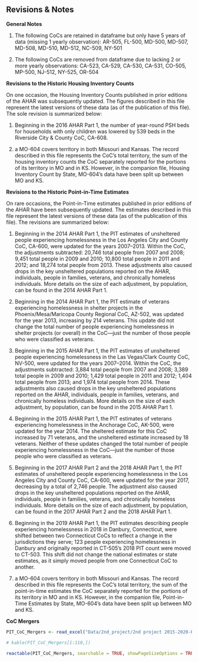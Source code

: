 ## Revisions & Notes {-}

**General Notes**

1. The following CoCs are retained in dataframe but only have 5 years of data (missing 1 yearly observation): AR-505, FL-500, MD-500, MD-507, MD-508, MD-510, MD-512, NC-509, NY-501

2. The following CoCs are removed from dataframe due to lacking 2 or more yearly observations: CA-523, CA-529, CA-530, CA-531, CO-505, MP-500, NJ-512, NY-525, OR-504 


**Revisions to the Historic Housing Inventory Counts**

On one occasion, the Housing Inventory Counts published in prior editions of the AHAR was subsequently updated. The figures described in this file represent the latest versions of these data (as of the publication of this file). The sole revision is summarized below:

1. Beginning in the 2016 AHAR Part 1, the number of year-round PSH beds for households with only children was lowered by 539 beds in the Riverside City & County CoC, CA-608.

2. a MO-604 covers territory in both Missouri and Kansas. The record described in this file represents the CoC's total territory, the sum of the housing inventory counts the CoC separately reported for the portions of its territory in MO and in KS. However, in the companion file, Housing Inventory Count by State, MO-604's data have been split up between MO and KS.

**Revisions to the Historic Point-in-Time Estimates**

On rare occasions, the Point-in-Time estimates published in prior editions of the AHAR have been subsequently updated. The estimates described in this file represent the latest versions of these data (as of the publication of this file). The revisions are summarized below:

1. Beginning in the 2014 AHAR Part 1, the PIT estimates of unsheltered people experiencing homelessness in the Los Angeles City and County CoC, CA-600, were updated for the years 2007–2013. Within the CoC, the adjustments subtracted: 20,746 total people from 2007 and 2008; 9,451 total people in 2009 and 2010; 10,800 total people in 2011 and 2012; and 18,274 total people from 2013. These adjustments also caused drops in the key unsheltered populations reported on the AHAR, individuals, people in families, veterans, and chronically homeless individuals. More details on the size of each adjustment, by population, can be found in the 2014 AHAR Part 1.

2. Beginning in the 2014 AHAR Part 1, the PIT estimate of veterans experiencing homelessness in shelter projects in the Phoenix/Mesa/Maricopa County Regional CoC, AZ-502, was updated for the year 2013, increasing by 214 veterans. This update did not change the total number of people experiencing homelessness in shelter projects (or overall) in the CoC—just the number of those people who were classified as veterans.

3. Beginning in the 2015 AHAR Part 1, the PIT estimates of unsheltered people experiencing homelessness in the Las Vegas/Clark County CoC, NV-500, were updated for the years 2007–2014. Within the CoC, the adjustments subtracted: 3,884 total people from 2007 and 2008; 3,389 total people in 2009 and 2010; 1,429 total people in 2011 and 2012; 1,404 total people from 2013; and 1,974 total people from 2014. These adjustments also caused drops in the key unsheltered populations reported on the AHAR, individuals, people in families, veterans, and chronically homeless individuals. More details on the size of each adjustment, by population, can be found in the 2015 AHAR Part 1.

4. Beginning in the 2015 AHAR Part 1, the PIT estimates of veterans experiencing homelessness in the Anchorage CoC, AK-500, were updated for the year 2014. The sheltered estimate for this CoC increased by 71 veterans, and the unsheltered estimate increased by 18 veterans. Neither of these updates changed the total number of people experiencing homelessness in the CoC—just the number of those people who were classified as veterans.

5. Beginning in the 2017 AHAR Part 2 and the 2018 AHAR Part 1, the PIT estimates of unsheltered people experiencing homelessness in the Los Angeles City and County CoC, CA-600, were updated for the year 2017, decreasing by a total of 2,746 people. The adjustment also caused drops in the key unsheltered populations reported on the AHAR, individuals, people in families, veterans, and chronically homeless individuals. More details on the size of each adjustment, by population, can be found in the 2017 AHAR Part 2 and the 2018 AHAR Part 1.

6. Beginning in the 2019 AHAR Part 1, the PIT estimates describing people experiencing homelessness in 2018 in Danbury, Connecticut, were shifted between two Connecticut CoCs to reflect a change in the jurisdictions they serve; 123 people experiencing homelessness in Danbury and originally reported in CT-505's 2018 PIT count were moved to CT-503. This shift did not change the national estimates or state estimates, as it simply moved people from one Connecticut CoC to another.

7. a MO-604 covers territory in both Missouri and Kansas. The record described in this file represents the CoC's total territory, the sum of the point-in-time estimates the CoC separately reported for the portions of its territory in MO and in KS. However, in the companion file, Point-in-Time Estimates by State, MO-604's data have been split up between MO and KS.


**CoC Mergers**

```r
PIT_CoC_Mergers <- read_excel("Data/2nd_project/2nd project 2015-2020-PIT-Estimates-by-CoC.xlsx", sheet =3)

# kable(PIT_CoC_Mergers[1:110,])

reactable(PIT_CoC_Mergers, searchable = TRUE, showPageSizeOptions = TRUE, defaultPageSize = 10, highlight = TRUE, bordered = TRUE)

```

